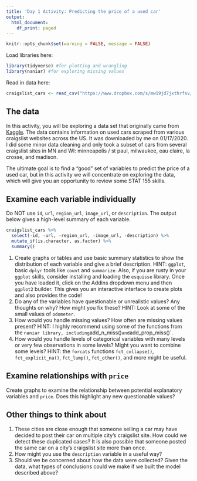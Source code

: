 ```yaml
---
title: 'Day 1 Activity: Predicting the price of a used car'
output:
  html_document:
    df_print: paged
---
```


```r
knitr::opts_chunk$set(warning = FALSE, message = FALSE)
```

Load libraries here:
```r
library(tidyverse) #for plotting and wrangling
library(naniar) #for exploring missing values
```

Read in data here:
```r
craigslist_cars <- read_csv("https://www.dropbox.com/s/mw19jd7jxthrfsv/vehicles_close_to_mn.csv?dl=1")
```


## The data

In this activity, you will be exploring a data set that originally came from [Kaggle](https://www.kaggle.com/austinreese/craigslist-carstrucks-data/data#vehicles.csv). The data contains information on used cars scraped from various craigslist websites across the US. It was downloaded by me on 01/17/2020. I did some minor data cleaning and only took a subset of cars from several craigslist sites in MN and WI: minneapolis / st paul, milwaukee, eau claire, la crosse, and madison. 

The ultimate goal is to find a "good" set of variables to predict the price of a used car, but in this activity we will concentrate on exploring the data, which will give you an opportunity to review some STAT 155 skills. 

## Examine each variable individually

Do NOT use `id`, `url`, `region_url`, `image_url`, or `description`. The output below gives a high-level summary of each variable. 

```r
craigslist_cars %>% 
  select(-id, -url, -region_url, -image_url, -description) %>% 
  mutate_if(is.character, as.factor) %>% 
  summary()

```


1. Create graphs or tables and use basic summary statistics to show the distribution of each variable and give a brief description. HINT: `ggplot`, basic `dplyr` tools like `count` and `summarize`. Also, if you are rusty in your `ggplot` skills, consider installing and loading the `esquisse` library. Once you have loaded it, click on the Addins dropdown menu and then `ggplot2` builder. This gives you an interactive interface to create plots and also provides the code!
2. Do any of the variables have questionable or unrealistic values? Any thoughts on why? How might you fix these? HINT: Look at some of the small values of `odometer`.  
3. How would you handle missing values? How often are missing values present? HINT: I highly recommend using some of the functions from the `naniar library, including `add_n_miss()` and `add_prop_miss()`.  
4. How would you handle levels of categorical variables with many levels or very few observations in some levels? Might you want to combine some levels? HINT: the `forcats` functions `fct_collapse()`, `fct_explicit_na()`, `fct_lump()`, `fct_other()`, and more might be useful.

## Examine relationships with `price`

Create graphs to examine the relationship between potential explanatory variables and `price`. Does this highlight any new questionable values?  

## Other things to think about

1. These cities are close enough that someone selling a car may have decided to post their car on multiple city's craigslist site. How could we detect these duplicated cases? It is also possible that someone posted the same car on a city's craigslist site more than once.  
2. How might you use the `description` variable in a useful way?  
3. Should we be concerned about how the data were collected? Given the data, what types of conclusions could we make if we built the model described above?

